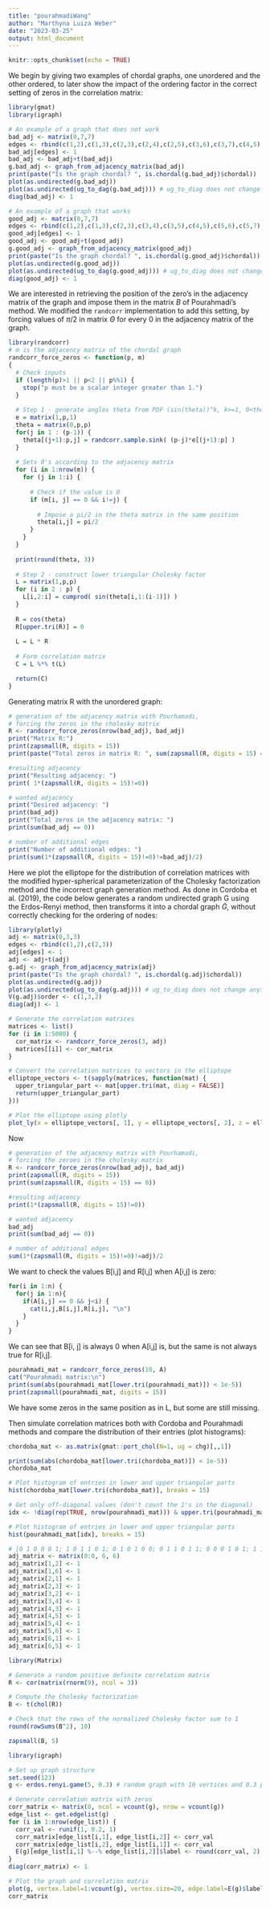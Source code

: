 ```yaml
---
title: "pourahmadiWang"
author: "Marthyna Luiza Weber"
date: "2023-03-25"
output: html_document
---
```


```r
knitr::opts_chunk$set(echo = TRUE)
```

We begin by giving two examples of chordal graphs, one unordered and the other ordered, to later show the impact of the ordering factor in the correct setting of zeros in the correlation matrix:
```r
library(gmat)
library(igraph)

# An example of a graph that does not work
bad_adj <- matrix(0,7,7)
edges <- rbind(c(1,2),c(1,3),c(2,3),c(2,4),c(2,5),c(3,6),c(3,7),c(4,5),c(6,7))
bad_adj[edges] <- 1
bad_adj <- bad_adj+t(bad_adj)
g.bad_adj <- graph_from_adjacency_matrix(bad_adj)
print(paste("Is the graph chordal? ", is.chordal(g.bad_adj)$chordal))
plot(as.undirected(g.bad_adj))
plot(as.undirected(ug_to_dag(g.bad_adj))) # ug_to_diag does not change anything
diag(bad_adj) <- 1

# An example of a graph that works
good_adj <- matrix(0,7,7)
edges <- rbind(c(1,2),c(1,3),c(2,3),c(3,4),c(3,5),c(4,5),c(5,6),c(5,7),c(6,7))
good_adj[edges] <- 1
good_adj <- good_adj+t(good_adj)
g.good_adj <- graph_from_adjacency_matrix(good_adj)
print(paste("Is the graph chordal? ", is.chordal(g.good_adj)$chordal))
plot(as.undirected(g.good_adj))
plot(as.undirected(ug_to_dag(g.good_adj))) # ug_to_diag does not change anything
diag(good_adj) <- 1
```

We are interested in retrieving the position of the zero's in the adjacency matrix of the graph and impose them in the matrix $B$ of Pourahmadi's method. We modified the `randcorr` implementation to add this setting, by forcing values of $\pi/2$ in matrix $\Theta$ for every 0 in the adjacency matrix of the graph. 
```r
library(randcorr)
# m is the adjacency matrix of the chordal graph
randcorr_force_zeros <- function(p, m)
{
  # Check inputs
  if (length(p)>1 || p<2 || p%%1) {
    stop("p must be a scalar integer greater than 1.")
  }
  
  # Step 1 - generate angles theta from PDF (sin(theta))^k, k>=1, 0<theta<pi
  e = matrix(1,p,1)
  theta = matrix(0,p,p)
  for(j in 1 : (p-1)) {
    theta[(j+1):p,j] = randcorr.sample.sink( (p-j)*e[(j+1):p] )
  }
  
  # Sets 0's according to the adjacency matrix
  for (i in 1:nrow(m)) {
    for (j in 1:i) {
      
      # Check if the value is 0
      if (m[i, j] == 0 && i!=j) {
        
        # Impose a pi/2 in the theta matrix in the same position
        theta[i,j] = pi/2
      }
    }
  }
  
  print(round(theta, 3))
  
  # Step 2 - construct lower triangular Cholesky factor
  L = matrix(1,p,p)
  for (i in 2 : p) {
    L[i,2:i] = cumprod( sin(theta[i,1:(i-1)]) )
  }
  
  R = cos(theta)
  R[upper.tri(R)] = 0
  
  L = L * R
  
  # Form correlation matrix
  C = L %*% t(L)

  return(C)
}
```

Generating matrix R with the unordered graph:
```r
# generation of the adjacency matrix with Pourhamadi, 
# forcing the zeros in the cholesky matrix
R <- randcorr_force_zeros(nrow(bad_adj), bad_adj)
print("Matrix R:")
print(zapsmall(R, digits = 15))
print(paste("Total zeros in matrix R: ", sum(zapsmall(R, digits = 15) == 0)))

#resulting adjacency
print("Resulting adjacency: ")
print( 1*(zapsmall(R, digits = 15)!=0))

# wanted adjacency
print("Desired adjacency: ")
print(bad_adj)
print("Total zeros in the adjacency matrix: ")
print(sum(bad_adj == 0))

# number of additional edges
print("Number of additional edges: ")
print(sum(1*(zapsmall(R, digits = 15)!=0)!=bad_adj)/2)
```

Here we plot the elliptope for the distribution of correlation matrices with the modified hyper-spherical parameterization of the Cholesky factorization method and the incorrect graph generation method. As done in Cordoba et al. (2019), the code below generates a random undirected graph G using the Erdos-Renyi method, then transforms it into a chordal graph $\tilde G$, without correctly checking for the ordering of nodes:
```r
library(plotly)
adj <- matrix(0,3,3)
edges <- rbind(c(1,2),c(2,3))
adj[edges] <- 1
adj <- adj+t(adj)
g.adj <- graph_from_adjacency_matrix(adj)
print(paste("Is the graph chordal? ", is.chordal(g.adj)$chordal))
plot(as.undirected(g.adj))
plot(as.undirected(ug_to_dag(g.adj))) # ug_to_diag does not change anything
V(g.adj)$order <- c(1,3,2)
diag(adj) <- 1

# Generate the correlation matrices
matrices <- list()
for (i in 1:5000) {
  cor_matrix <- randcorr_force_zeros(3, adj)
  matrices[[i]] <- cor_matrix
}

# Convert the correlation matrices to vectors in the elliptope
elliptope_vectors <- t(sapply(matrices, function(mat) {
  upper_triangular_part <- mat[upper.tri(mat, diag = FALSE)]
  return(upper_triangular_part)
}))

# Plot the elliptope using plotly
plot_ly(x = elliptope_vectors[, 1], y = elliptope_vectors[, 2], z = elliptope_vectors[, 3], type = "scatter3d", mode = "markers", marker = list(size = 2))
```

Now 
```r
# generation of the adjacency matrix with Pourhamadi, 
# forcing the zeroes in the cholesky matrix
R <- randcorr_force_zeros(nrow(bad_adj), bad_adj)
print(zapsmall(R, digits = 15))
print(sum(zapsmall(R, digits = 15) == 0))

#resulting adjacency
print(1*(zapsmall(R, digits = 15)!=0))

# wanted adjacency
bad_adj
print(sum(bad_adj == 0))

# number of additional edges
sum(1*(zapsmall(R, digits = 15)!=0)!=adj)/2
```


We want to check the values B[i,j] and R[i,j] when A[i,j] is zero:
```r
for(i in 1:n) {
  for(j in 1:n){
    if(A[i,j] == 0 && j<i) {
      cat(i,j,B[i,j],R[i,j], "\n")
    }
  }
}
```
We can see that B[i, j] is always 0 when A[i,j] is, but the same is not always true for R[i,j].

```r
pourahmadi_mat = randcorr_force_zeros(10, A)
cat("Pourahmadi matrix:\n")
print(sum(abs(pourahmadi_mat[lower.tri(pourahmadi_mat)]) < 1e-5))
print(zapsmall(pourahmadi_mat, digits = 15))
```
We have some zeros in the same position as in L, but some are still missing.

Then simulate correlation matrices both with Cordoba and Pourahmadi methods and compare the distribution of their entries (plot histograms):
```r
chordoba_mat <- as.matrix(gmat::port_chol(N=1, ug = chg)[,,1])

print(sum(abs(chordoba_mat[lower.tri(chordoba_mat)]) < 1e-5))
chordoba_mat

# Plot histogram of entries in lower and upper triangular parts
hist(chordoba_mat[lower.tri(chordoba_mat)], breaks = 15)
```

```r
# Get only off-diagonal values (don't count the 1's in the diagonal)
idx <- !diag(rep(TRUE, nrow(pourahmadi_mat))) & upper.tri(pourahmadi_mat) | lower.tri(pourahmadi_mat)

# Plot histogram of entries in lower and upper triangular parts
hist(pourahmadi_mat[idx], breaks = 15)
```

```r
# [0 1 0 0 0 1; 1 0 1 1 0 1; 0 1 0 1 0 0; 0 1 1 0 1 1; 0 0 0 1 0 1; 1 1 0 1 1 0]
adj_matrix <- matrix(0:0, 6, 6)
adj_matrix[1,2] <- 1
adj_matrix[1,6] <- 1
adj_matrix[2,1] <- 1
adj_matrix[2,3] <- 1
adj_matrix[3,2] <- 1
adj_matrix[3,4] <- 1
adj_matrix[4,3] <- 1
adj_matrix[4,5] <- 1
adj_matrix[5,4] <- 1
adj_matrix[5,6] <- 1
adj_matrix[6,1] <- 1
adj_matrix[6,5] <- 1
```

```r
library(Matrix)

# Generate a random positive definite correlation matrix
R <- cor(matrix(rnorm(9), ncol = 3))

# Compute the Cholesky factorization
B <- t(chol(R))

# Check that the rows of the normalized Cholesky factor sum to 1
round(rowSums(B^2), 10)

zapsmall(B, 5)
```

```r
library(igraph)

# Set up graph structure
set.seed(123)
g <- erdos.renyi.game(5, 0.3) # random graph with 10 vertices and 0.3 probability of edge

# Generate correlation matrix with zeros
corr_matrix <- matrix(0, ncol = vcount(g), nrow = vcount(g))
edge_list <- get.edgelist(g)
for (i in 1:nrow(edge_list)) {
  corr_val <- runif(1, 0.2, 1)
  corr_matrix[edge_list[i,1], edge_list[i,2]] <- corr_val
  corr_matrix[edge_list[i,2], edge_list[i,1]] <- corr_val
  E(g)[edge_list[i,1] %--% edge_list[i,2]]$label <- round(corr_val, 2)
}
diag(corr_matrix) <- 1

# Plot the graph and correlation matrix
plot(g, vertex.label=1:vcount(g), vertex.size=20, edge.label=E(g)$label, edge.width=2)
corr_matrix
```

